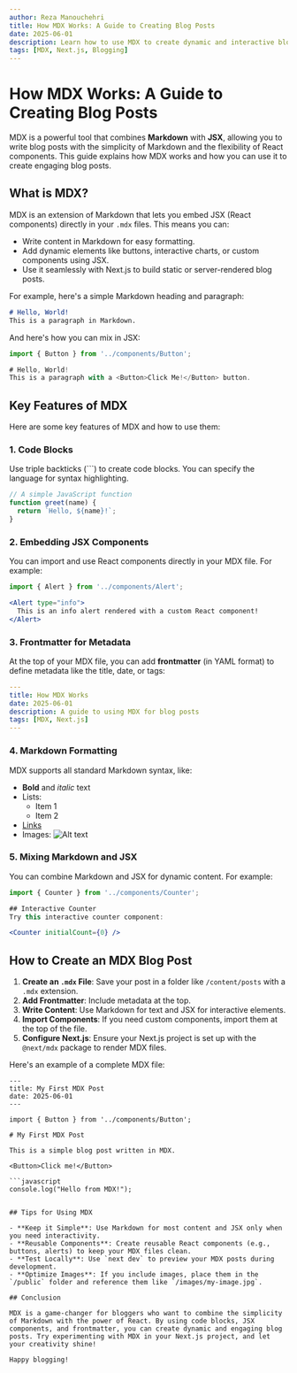 ```yaml
---
author: Reza Manouchehri
title: How MDX Works: A Guide to Creating Blog Posts
date: 2025-06-01
description: Learn how to use MDX to create dynamic and interactive blog posts with Markdown and JSX.
tags: [MDX, Next.js, Blogging]
---
```


# How MDX Works: A Guide to Creating Blog Posts

MDX is a powerful tool that combines **Markdown** with **JSX**, allowing you to write blog posts with the simplicity of Markdown and the flexibility of React components. This guide explains how MDX works and how you can use it to create engaging blog posts.

## What is MDX?

MDX is an extension of Markdown that lets you embed JSX (React components) directly in your `.mdx` files. This means you can:
- Write content in Markdown for easy formatting.
- Add dynamic elements like buttons, interactive charts, or custom components using JSX.
- Use it seamlessly with Next.js to build static or server-rendered blog posts.

For example, here's a simple Markdown heading and paragraph:

```markdown
# Hello, World!
This is a paragraph in Markdown.
```

And here's how you can mix in JSX:

```jsx
import { Button } from '../components/Button';

# Hello, World!
This is a paragraph with a <Button>Click Me!</Button> button.
```

## Key Features of MDX

Here are some key features of MDX and how to use them:

### 1. Code Blocks
Use triple backticks (```) to create code blocks. You can specify the language for syntax highlighting.

```javascript
// A simple JavaScript function
function greet(name) {
  return `Hello, ${name}!`;
}
```

### 2. Embedding JSX Components
You can import and use React components directly in your MDX file. For example:

```jsx
import { Alert } from '../components/Alert';

<Alert type="info">
  This is an info alert rendered with a custom React component!
</Alert>
```

### 3. Frontmatter for Metadata
At the top of your MDX file, you can add **frontmatter** (in YAML format) to define metadata like the title, date, or tags:

```yaml
---
title: How MDX Works
date: 2025-06-01
description: A guide to using MDX for blog posts
tags: [MDX, Next.js]
---
```

### 4. Markdown Formatting
MDX supports all standard Markdown syntax, like:
- **Bold** and *italic* text
- Lists:
  - Item 1
  - Item 2
- [Links](https://mdxjs.com)
- Images: ![Alt text](/images/example.jpg)

### 5. Mixing Markdown and JSX
You can combine Markdown and JSX for dynamic content. For example:

```jsx
import { Counter } from '../components/Counter';

## Interactive Counter
Try this interactive counter component:

<Counter initialCount={0} />
```

## How to Create an MDX Blog Post

1. **Create an `.mdx` File**: Save your post in a folder like `/content/posts` with a `.mdx` extension.
2. **Add Frontmatter**: Include metadata at the top.
3. **Write Content**: Use Markdown for text and JSX for interactive elements.
4. **Import Components**: If you need custom components, import them at the top of the file.
5. **Configure Next.js**: Ensure your Next.js project is set up with the `@next/mdx` package to render MDX files.

Here's an example of a complete MDX file:

```mdx
---
title: My First MDX Post
date: 2025-06-01
---

import { Button } from '../components/Button';

# My First MDX Post

This is a simple blog post written in MDX.

<Button>Click me!</Button>

```javascript
console.log("Hello from MDX!");
```
```

## Tips for Using MDX

- **Keep it Simple**: Use Markdown for most content and JSX only when you need interactivity.
- **Reusable Components**: Create reusable React components (e.g., buttons, alerts) to keep your MDX files clean.
- **Test Locally**: Use `next dev` to preview your MDX posts during development.
- **Optimize Images**: If you include images, place them in the `/public` folder and reference them like `/images/my-image.jpg`.

## Conclusion

MDX is a game-changer for bloggers who want to combine the simplicity of Markdown with the power of React. By using code blocks, JSX components, and frontmatter, you can create dynamic and engaging blog posts. Try experimenting with MDX in your Next.js project, and let your creativity shine!

Happy blogging!
